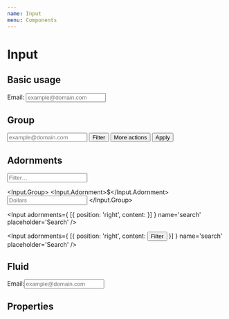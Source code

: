 ```yaml
---
name: Input
menu: Components
---
```



# Input

## Basic usage

<Playground>
  Email: <Input name='email' placeholder='example@domain.com' type='email' />
</Playground>

## Group

<Playground>
  <Input.Group>
    <Input name='email' placeholder='example@domain.com' type='email' />
    <Button outline kind='secondary'>Filter <Icon name='tune' /></Button>
    <Button kind='secondary'>More actions</Button>
  </Input.Group>
  <span style={{ margin: '0 5px' }}></span>
  <Button kind='primary'>Apply</Button>
</Playground>

## Adornments
<Playground>
  <Input.Group>
    <Input.Adornment>
      <Icon name='filter_list' />
    </Input.Adornment>
    <Input name='filter' placeholder='Filter…' />
  </Input.Group>

  <Input.Group>
    <Input.Adornment>$</Input.Adornment>
    <Input name='payment' placeholder='Dollars' />
  </Input.Group>

  <Input adornments={
    [{ position: 'right', content: <Icon name='search' /> }]
  } name='search' placeholder='Search' />

  <Input adornments={
    [{
      position: 'right',
      content: <Button kind='secondary' outline>Filter <Icon name='tune' /></Button>
    }]
  } name='search' placeholder='Search' />
</Playground>

## Fluid
<Playground>
  <div style={{ display: 'flex', alignItems: 'center' }}>
  Email:<Input name='email' placeholder='example@domain.com' type='email' fluid />
  </div>
</Playground>

## Properties

<Props of={Input}></Props>
